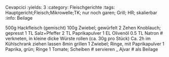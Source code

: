 Cevapcici
:yields: 3
:category: Fleischgerichte
:tags: Hauptgericht;Fleisch;Mikrowelle;TK; nur noch garen; Grill; HR; skalierbar
:info: Beilage

500g Hackfleisch (gemischt)
100g Zwiebel; gewürfelt
2 Zehen Knoblauch; gepresst
1 TL Salz+Pfeffer
2 TL Paprikapulver
1 EL Olivenöl
0.5 TL Natron
# verkneten, in kleine dicke Würste rollen (ca. 30g pro Stück)
  Ca. 2h im Kühlschrank ziehen lassen
  8min grillen
1 Zwiebel; Ringe, mit Paprikapulver
1 Paprika, grün; Ringe
1 Tomate; Scheiben
# servieren
_ Ajvar
# als Beilage

